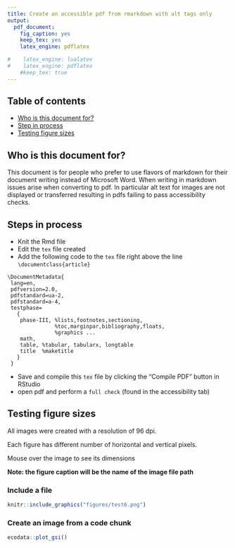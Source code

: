 ```yaml
---
title: Create an accessible pdf from rmarkdown with alt tags only
output: 
  pdf_document:
    fig_caption: yes
    keep_tex: yes
    latex_engine: pdflatex

#    latex_engine: lualatex
#    latex_engine: pdflatex
    #keep_tex: true
---
```


## Table of contents

- [Who is this document for?](#who-is-this-document-for)
- [Step in process](#steps-in-process)
- [Testing figure sizes](#testing-figure-sizes)


## Who is this document for?

This document is for people who prefer to use flavors of markdown for their document writing instead of Microsoft Word.
When writing in markdown issues arise when converting to pdf. In particular alt text for images are not displayed or transferred resulting in pdfs failing to pass accessibility checks. 

## Steps in process

* Knit the Rmd file
* Edit the `tex` file created
* Add the following code to the `tex` file right above the line `\documentclass{article}`

```
\DocumentMetadata{
 lang=en,
 pdfversion=2.0,
 pdfstandard=ua-2,
 pdfstandard=a-4,
 testphase=
   {
    phase-III, %lists,footnotes,sectioning,
               %toc,marginpar,bibliography,floats,
               %graphics ...
    math,  
    table, %tabular, tabularx, longtable
    title  %maketitle
   }
 }
```
* Save and compile this `tex` file by clicking the "Compile PDF" button in RStudio
* open pdf and perform a `full check` (found in the accessibility tab)

## Testing figure sizes

All images were created with a resolution of 96 dpi.

Each figure has different number of horizontal and vertical pixels. 

Mouse over the image to see its dimensions

**Note: the figure caption will be the name of the image file path**

### Include a file

```r
knitr::include_graphics("figures/test6.png")
```


### Create an image from a code chunk

```r
ecodata::plot_gsi()
```